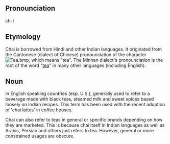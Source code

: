 ==Pronounciation==
ch-I 

==Etymology==
Chai is borrowed from Hindi and other Indian languages. It originated from the Cantonese (dialect of Chinese) pronounciation of the character[[Image:Tea.bmp]], which means "tea". The Minnan dialect's pronounciation is the root of the word "[[tea]]" in many other languages (including English).


==Noun==
In English speaking countries (esp. U.S.), generally used to refer to a beverage made with black teas, steamed milk and sweet spices based loosely on Indian recipes. This term has been used with the recent adoption of 'chai lattes' in coffee houses.

Chai can also refer to teas in general or specific brands depending on how they are marketed. This is because chai itself in Indian languages as well as Arabic, Persian and others just refers to tea. However, general or more constrained usages are obscure.